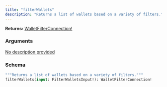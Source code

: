 ```yaml
---
title: "filterWallets"
description: "Returns a list of wallets based on a variety of filters."
---
```


**Returns:** [WalletFilterConnection!](/api-reference/types/walletfilterconnection)

### Arguments

<a href="/api-reference/types/filterwalletsinput">
  <ResponseField name="input" type="FilterWalletsInput!" required>
    No description provided
  </ResponseField>
</a>

### Schema


```graphql 
"""Returns a list of wallets based on a variety of filters."""
filterWallets(input: FilterWalletsInput!): WalletFilterConnection!
```
